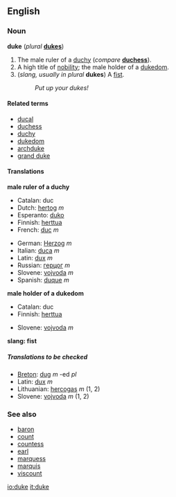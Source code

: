 {{See|Duke}}
==English==
=== Noun ===
'''duke''' (''plural'' '''[[dukes]]''')

#The male ruler of a [[duchy]] (''compare'' '''[[duchess]]''').
#A high title of [[nobility]]; the male holder of a [[dukedom]].
#(''slang, usually in plural'' '''dukes''') A [[fist]].
#:''Put up your dukes!''
{{Wikipedia}}

====Related terms====
*[[ducal]]
*[[duchess]]
*[[duchy]]
*[[dukedom]]
*[[archduke]]
*[[grand duke]]

====Translations====

'''male ruler of a duchy'''
{{top}}
*Catalan: duc
*Dutch: [[hertog]] ''m''
*Esperanto: [[duko]]
*Finnish: [[herttua]]
*French: [[duc]] ''m''
{{mid}}
*German: [[Herzog]] ''m''
*Italian: [[duca]] ''m''
*Latin: [[dux]] ''m''
*Russian: [[герцог]] ''m''
*Slovene: [[vojvoda]] ''m''
*Spanish: [[duque]] ''m''

{{bottom}}

'''male holder of a dukedom'''
{{top}}
<!--Put translations for languages from A to I here-->
*Catalan: duc
*Finnish: [[herttua]]
{{mid}}
<!--Put translations for languages from J to Z here-->
*Slovene: [[vojvoda]] ''m''
{{bottom}}

'''slang: fist'''
{{top}}
<!--Put translations for languages from A to I here-->
{{mid}}
<!--Put translations for languages from J to Z here-->
{{bottom}}

=====Translations to be checked=====
<!--Remove this section once all of the translations below have been moved into the tables above.-->
{{checktrans}}

*[[Breton]]: [[dug]] ''m'' -ed ''pl''
*Latin: [[dux]] ''m''
*Lithuanian: [[hercogas]] ''m'' (1, 2)
*Slovene: [[vojvoda]] ''m'' (1, 2)

===See also===
*[[baron]]
*[[count]]
*[[countess]]
*[[earl]]
*[[marquess]]
*[[marquis]]
*[[viscount]]

[[io:duke]]
[[it:duke]]